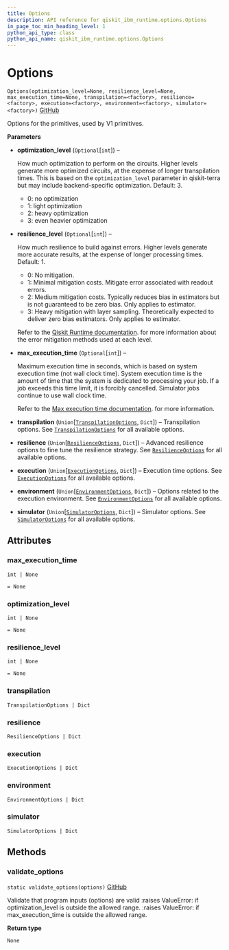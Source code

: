 ```yaml
---
title: Options
description: API reference for qiskit_ibm_runtime.options.Options
in_page_toc_min_heading_level: 1
python_api_type: class
python_api_name: qiskit_ibm_runtime.options.Options
---
```


# Options

<span id="qiskit_ibm_runtime.options.Options" />

`Options(optimization_level=None, resilience_level=None, max_execution_time=None, transpilation=<factory>, resilience=<factory>, execution=<factory>, environment=<factory>, simulator=<factory>)` [GitHub](https://github.com/Qiskit/qiskit-ibm-runtime/tree/main/qiskit_ibm_runtime/options/options.py#L172-L404 "view source code")

Options for the primitives, used by V1 primitives.

**Parameters**

*   **optimization\_level** (`Optional`\[`int`]) –

    How much optimization to perform on the circuits. Higher levels generate more optimized circuits, at the expense of longer transpilation times. This is based on the `optimization_level` parameter in qiskit-terra but may include backend-specific optimization. Default: 3.

    *   0: no optimization
    *   1: light optimization
    *   2: heavy optimization
    *   3: even heavier optimization

*   **resilience\_level** (`Optional`\[`int`]) –

    How much resilience to build against errors. Higher levels generate more accurate results, at the expense of longer processing times. Default: 1.

    *   0: No mitigation.
    *   1: Minimal mitigation costs. Mitigate error associated with readout errors.
    *   2: Medium mitigation costs. Typically reduces bias in estimators but is not guaranteed to be zero bias. Only applies to estimator.
    *   3: Heavy mitigation with layer sampling. Theoretically expected to deliver zero bias estimators. Only applies to estimator.

    Refer to the [Qiskit Runtime documentation](/run/configure-error-mitigation). for more information about the error mitigation methods used at each level.

*   **max\_execution\_time** (`Optional`\[`int`]) –

    Maximum execution time in seconds, which is based on system execution time (not wall clock time). System execution time is the amount of time that the system is dedicated to processing your job. If a job exceeds this time limit, it is forcibly cancelled. Simulator jobs continue to use wall clock time.

    Refer to the [Max execution time documentation](/run/max-execution-time). for more information.

*   **transpilation** (`Union`\[[`TranspilationOptions`](qiskit_ibm_runtime.options.TranspilationOptions "qiskit_ibm_runtime.options.transpilation_options.TranspilationOptions"), `Dict`]) – Transpilation options. See [`TranspilationOptions`](qiskit_ibm_runtime.options.TranspilationOptions "qiskit_ibm_runtime.options.TranspilationOptions") for all available options.

*   **resilience** (`Union`\[[`ResilienceOptions`](qiskit_ibm_runtime.options.ResilienceOptions "qiskit_ibm_runtime.options.resilience_options.ResilienceOptions"), `Dict`]) – Advanced resilience options to fine tune the resilience strategy. See [`ResilienceOptions`](qiskit_ibm_runtime.options.ResilienceOptions "qiskit_ibm_runtime.options.ResilienceOptions") for all available options.

*   **execution** (`Union`\[[`ExecutionOptions`](qiskit_ibm_runtime.options.ExecutionOptions "qiskit_ibm_runtime.options.execution_options.ExecutionOptions"), `Dict`]) – Execution time options. See [`ExecutionOptions`](qiskit_ibm_runtime.options.ExecutionOptions "qiskit_ibm_runtime.options.ExecutionOptions") for all available options.

*   **environment** (`Union`\[[`EnvironmentOptions`](qiskit_ibm_runtime.options.EnvironmentOptions "qiskit_ibm_runtime.options.environment_options.EnvironmentOptions"), `Dict`]) – Options related to the execution environment. See [`EnvironmentOptions`](qiskit_ibm_runtime.options.EnvironmentOptions "qiskit_ibm_runtime.options.EnvironmentOptions") for all available options.

*   **simulator** (`Union`\[[`SimulatorOptions`](qiskit_ibm_runtime.options.SimulatorOptions "qiskit_ibm_runtime.options.simulator_options.SimulatorOptions"), `Dict`]) – Simulator options. See [`SimulatorOptions`](qiskit_ibm_runtime.options.SimulatorOptions "qiskit_ibm_runtime.options.SimulatorOptions") for all available options.

## Attributes

<span id="qiskit_ibm_runtime.options.Options.max_execution_time" />

### max\_execution\_time

`int | None`

`= None`

<span id="qiskit_ibm_runtime.options.Options.optimization_level" />

### optimization\_level

`int | None`

`= None`

<span id="qiskit_ibm_runtime.options.Options.resilience_level" />

### resilience\_level

`int | None`

`= None`

<span id="qiskit_ibm_runtime.options.Options.transpilation" />

### transpilation

`TranspilationOptions | Dict`

<span id="qiskit_ibm_runtime.options.Options.resilience" />

### resilience

`ResilienceOptions | Dict`

<span id="qiskit_ibm_runtime.options.Options.execution" />

### execution

`ExecutionOptions | Dict`

<span id="qiskit_ibm_runtime.options.Options.environment" />

### environment

`EnvironmentOptions | Dict`

<span id="qiskit_ibm_runtime.options.Options.simulator" />

### simulator

`SimulatorOptions | Dict`

## Methods

### validate\_options

<span id="qiskit_ibm_runtime.options.Options.validate_options" />

`static validate_options(options)` [GitHub](https://github.com/Qiskit/qiskit-ibm-runtime/tree/main/qiskit_ibm_runtime/options/options.py#L306-L334 "view source code")

Validate that program inputs (options) are valid :raises ValueError: if optimization\_level is outside the allowed range. :raises ValueError: if max\_execution\_time is outside the allowed range.

**Return type**

`None`

